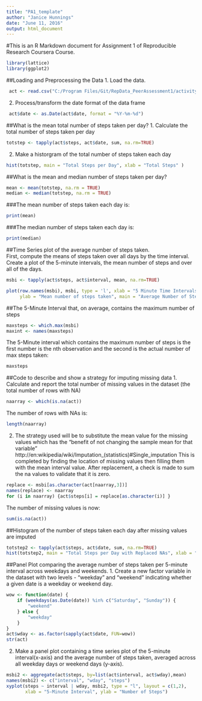 ```yaml
---
title: "PA1_template"
author: "Janice Hunnings"
date: "June 11, 2016"
output: html_document
---
```


#This is an R Markdown document for Assignment 1 of Reproducible Research Coursera Course.

```r
library(lattice)
library(ggplot2)
```

##Loading and Preprocessing the Data
1. Load the data.
```r
 act <- read.csv("C:/Program Files/Git/RepData_PeerAssessment1/activity/activity.csv", stringsAsFactors = FALSE)
```
2. Process/transform the date format of the data frame 
```r
 act$date <- as.Date(act$date, format = "%Y-%m-%d")
```

##What is the mean total number of steps taken per day?
1. Calculate the total number of steps taken per day
```r
totstep <- tapply(act$steps, act$date, sum, na.rm=TRUE) 
```
2. Make a historgram of the total number of steps taken each day
```r
hist(totstep, main = "Total Steps per Day", xlab = "Total Steps" )
```

##What is the mean and median number of steps taken per day?
```r
mean <- mean(totstep, na.rm = TRUE)
median <- median(totstep, na.rm = TRUE)
```
###The mean number of steps taken each day is: 
```r
print(mean)
```
###The median number of steps taken each day is:
```r
print(median)
```
##Time Series plot of the average number of steps taken.  
First, compute the means of steps taken over all days by the time interval. Create a plot of the 5-minute
intervals, the mean number of steps and over all of the days.
```r
msbi <- tapply(act$steps, act$interval, mean, na.rm=TRUE)

plot(row.names(msbi), msbi, type = 'l', xlab = "5 Minute Time Intervals", 
     ylab = "Mean number of steps taken", main = "Average Number of Steps Taken by 5 Minute Interval")
```

##The 5-Minute Interval that, on average, contains the maximum number of steps
```r
maxsteps <- which.max(msbi)
maxint <- names(maxsteps)
```
The 5-Minute interval which contains the maximum number of steps is the first number is the nth observation and the second is the actual number of max steps taken:
```r
maxsteps
```
##Code to describe and show a strategy for imputing missing data
1. Calculate and report the total number of missing values in the dataset (the total
number of rows with NA)
```r
naarray <- which(is.na(act))
```
The number of rows with NAs is:
```r
length(naarray)
```

2. The strategy used will be to substitute the mean value for the missing values which has the "benefit of not changing the sample mean for that variable"
http://en:wikipedia/wiki/Imputation_(statistics)#Single_imputation
This is completed by finding the location of missing values then filling them with the mean 
interval value.  After replacement, a check is made to sum the na values to validate that it is zero.
```r
replace <- msbi[as.character(act[naarray,3])]
names(replace) <- naarray
for (i in naarray) {act$steps[i] = replace[as.character(i)] }
```
The number of missing values is now: 
```r
sum(is.na(act))
```
##Histogram of the number of steps taken each day after missing values are imputed
```r
totstep2 <- tapply(act$steps, act$date, sum, na.rm=TRUE) 
hist(totstep2, main = "Total Steps per Day with Replaced NAs", xlab = "Total Steps" )
```

##Panel Plot comparing the average number of steps taken per 5-minute interval across weekdays and weekends.
1. Create a new factor variable in the dataset with two levels - "weekday" and "weekend" indicating whether a given date is a weekday or weekend day.
```r
wow <- function(date) {
    if (weekdays(as.Date(date)) %in% c("Saturday", "Sunday")) {
        "weekend"
    } else {
        "weekday"
    }
}
act$wday <- as.factor(sapply(act$date, FUN=wow))
str(act)
```
2. Make a panel plot containing a time series plot of the 5-minute interval(x-axis) and 
the average number of steps taken, averaged across all weekday days or weekend days (y-axis).
```r
msbi2 <- aggregate(act$steps, by=list(act$interval, act$wday),mean)
names(msbi2) <- c("interval", "wday", "steps")
xyplot(steps ~ interval | wday, msbi2, type = "l", layout = c(1,2),
       xlab = "5-Minute Interval", ylab = "Number of Steps")
```